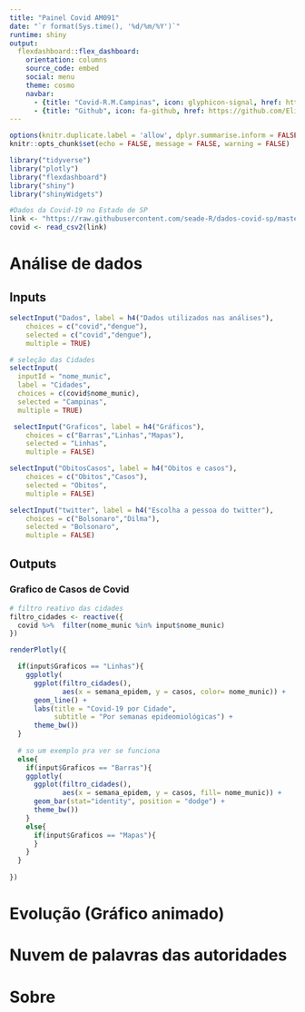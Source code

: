 ```yaml
---
title: "Painel Covid AM091"
date: "`r format(Sys.time(), '%d/%m/%Y')`"
runtime: shiny
output: 
  flexdashboard::flex_dashboard:
    orientation: columns
    source_code: embed
    social: menu
    theme: cosmo 
    navbar:  
      - {title: "Covid-R.M.Campinas", icon: glyphicon-signal, href: https://covid-rmc.netlify.app}
      - {title: "Github", icon: fa-github, href: https://github.com/Elizemiku/PainelCovidUnicamp}
---
```


```r
options(knitr.duplicate.label = 'allow', dplyr.summarise.inform = FALSE)
knitr::opts_chunk$set(echo = FALSE, message = FALSE, warning = FALSE)
```

<!-- podemos criar um chunk pegando os codigos do twitter de um R script depois -->

```r
library("tidyverse")
library("plotly")
library("flexdashboard")
library("shiny")
library("shinyWidgets")
```

```r
#Dados da Covid-19 no Estado de SP
link <- "https://raw.githubusercontent.com/seade-R/dados-covid-sp/master/data/dados_covid_sp.csv"
covid <- read_csv2(link)
```

Análise de dados 
=====================================  

Inputs {.sidebar}
-----------------------------------------------------------------------


```r
selectInput("Dados", label = h4("Dados utilizados nas análises"), 
    choices = c("covid","dengue"), 
    selected = c("covid","dengue"),
    multiple = TRUE)

# seleção das Cidades
selectInput(
  inputId = "nome_munic", 
  label = "Cidades", 
  choices = c(covid$nome_munic),
  selected = "Campinas",
  multiple = TRUE)

 selectInput("Graficos", label = h4("Gráficos"), 
    choices = c("Barras","Linhas","Mapas"), 
    selected = "Linhas",
    multiple = FALSE)

selectInput("ObitosCasos", label = h4("Obitos e casos"), 
    choices = c("Obitos","Casos"), 
    selected = "Obitos",
    multiple = FALSE)

selectInput("twitter", label = h4("Escolha a pessoa do twitter"), 
    choices = c("Bolsonaro","Dilma"), 
    selected = "Bolsonaro",
    multiple = FALSE)
```

Outputs
-----------------------------------------------------------------------

### Grafico de Casos de Covid

```r
# filtro reativo das cidades 
filtro_cidades <- reactive({
  covid %>%  filter(nome_munic %in% input$nome_munic)
})

renderPlotly({

  if(input$Graficos == "Linhas"){
    ggplotly(
      ggplot(filtro_cidades(), 
             aes(x = semana_epidem, y = casos, color= nome_munic)) +
      geom_line() +
      labs(title = "Covid-19 por Cidade", 
           subtitle = "Por semanas epideomiológicas") +
      theme_bw())
  }
  
  # so um exemplo pra ver se funciona
  else{
    if(input$Graficos == "Barras"){
    ggplotly(
      ggplot(filtro_cidades(), 
             aes(x = semana_epidem, y = casos, fill= nome_munic)) +
      geom_bar(stat="identity", position = "dodge") +
      theme_bw()) 
    }
    else{
      if(input$Graficos == "Mapas"){
      }
    }
  }
  
})

```

Evolução (Gráfico animado)
=====================================  

Nuvem de palavras das autoridades
=====================================  

Sobre
=====================================  

